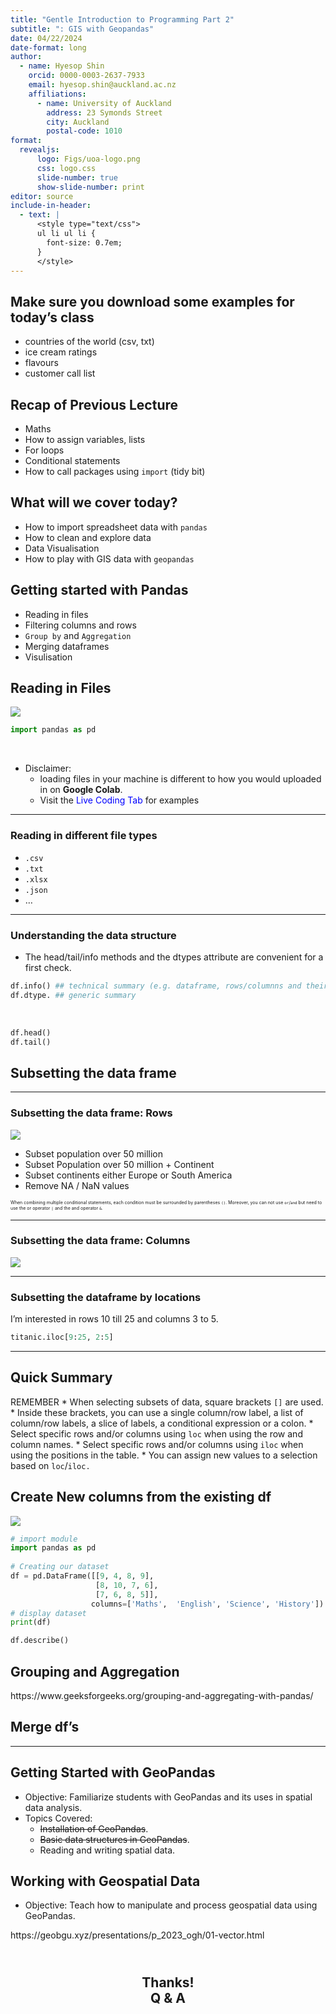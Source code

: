 ```yaml
---
title: "Gentle Introduction to Programming Part 2"
subtitle: ": GIS with Geopandas"
date: 04/22/2024
date-format: long
author:
  - name: Hyesop Shin
    orcid: 0000-0003-2637-7933
    email: hyesop.shin@auckland.ac.nz
    affiliations:
      - name: University of Auckland
        address: 23 Symonds Street
        city: Auckland
        postal-code: 1010
format: 
  revealjs:
      logo: Figs/uoa-logo.png
      css: logo.css
      slide-number: true
      show-slide-number: print
editor: source
include-in-header:
  - text: |
      <style type="text/css">
      ul li ul li {
        font-size: 0.7em;
      }
      </style>
---
```


## Make sure you download some examples for today's class
* countries of the world (csv, txt)
* ice cream ratings
* flavours
* customer call list


## Recap of Previous Lecture

-   Maths
-   How to assign variables, lists
-   For loops
-   Conditional statements
-   How to call packages using `import` (tidy bit)

## What will we cover today?

-   How to import spreadsheet data with `pandas`
-   How to clean and explore data
-   Data Visualisation
-   How to play with GIS data with `geopandas`

::: notes
:::

## Getting started with Pandas
* Reading in files
* Filtering columns and rows
* `Group by` and `Aggregation`
* Merging dataframes
* Visulisation


## Reading in Files

![](https://pandas.pydata.org/docs/_images/02_io_readwrite.svg)

::: {style="font-size: 100%;"}
```python 
import pandas as pd
```
:::

<br>

* Disclaimer: 
    - loading files in your machine is different to how you would uploaded in on **Google Colab**.
    - Visit the <span style="color:blue;">Live Coding Tab</span> for examples

---

### Reading in different file types
* `.csv`
* `.txt`
* `.xlsx`
* `.json`
* ...

---

### Understanding the data structure
* The head/tail/info methods and the dtypes attribute are convenient for a first check.


```python
df.info() ## technical summary (e.g. dataframe, rows/columnns and their names)
df.dtype. ## generic summary
```

<br>

```python
df.head()
df.tail()
```


## Subsetting the data frame

---

### Subsetting the data frame: Rows

![](https://pandas.pydata.org/docs/_images/03_subset_rows.svg)

* Subset population over 50 million
* Subset Population over 50 million + Continent
* Subset continents either Europe or South America
* Remove NA / NaN values

::: {style="font-size: 50%;"}
When combining multiple conditional statements, each condition must be surrounded by parentheses `()`. Moreover, you can not use `or`/`and` but need to use the or operator `|` and the and operator `&`.
:::


---

### Subsetting the data frame: Columns

![](https://pandas.pydata.org/docs/_images/03_subset_columns.svg)

---

### Subsetting the dataframe by locations

I’m interested in rows 10 till 25 and columns 3 to 5.

```python
titanic.iloc[9:25, 2:5]
```

---

## Quick Summary
REMEMBER
* When selecting subsets of data, square brackets `[]` are used.
* Inside these brackets, you can use a single column/row label, a list of column/row labels, a slice of labels, a conditional expression or a colon.
* Select specific rows and/or columns using `loc` when using the row and column names.
* Select specific rows and/or columns using `iloc` when using the positions in the table.
* You can assign new values to a selection based on `loc`/`iloc.`


## Create New columns from the existing df

![](https://pandas.pydata.org/docs/_images/05_newcolumn_1.svg)


```python
# import module 
import pandas as pd 
  
# Creating our dataset 
df = pd.DataFrame([[9, 4, 8, 9], 
                   [8, 10, 7, 6], 
                   [7, 6, 8, 5]], 
                  columns=['Maths',  'English', 'Science', 'History']) 
# display dataset 
print(df) 
```

```python
df.describe()
```

## Grouping and Aggregation

https://www.geeksforgeeks.org/grouping-and-aggregating-with-pandas/




## Merge df's





---------------------------------------------------------------------------------

## Getting Started with GeoPandas
* Objective: Familiarize students with GeoPandas and its uses in spatial data analysis.
* Topics Covered:
    * ~~Installation of GeoPandas~~.
    * ~~Basic data structures in GeoPandas~~.
    * Reading and writing spatial data.

## Working with Geospatial Data
* Objective: Teach how to manipulate and process geospatial data using GeoPandas.

https://geobgu.xyz/presentations/p_2023_ogh/01-vector.html





## <br> Thanks! <br> Q & A {style="text-align: center;"}
